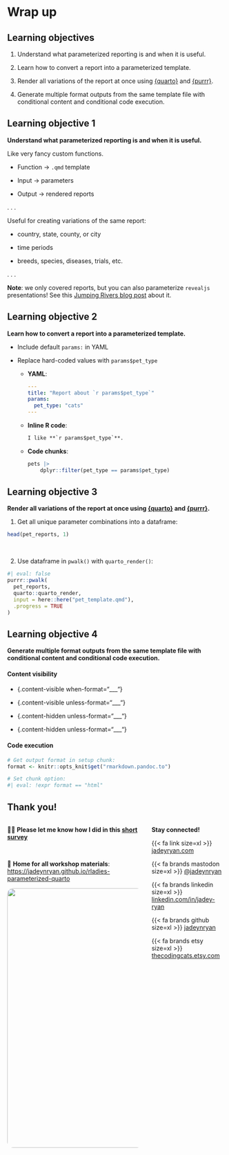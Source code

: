 # Wrap up {.section}

## Learning objectives

::: incremental
1. Understand what parameterized reporting is and when it is useful.

2. Learn how to convert a report into a parameterized template.

3. Render all variations of the report at once using [{quarto}](https://quarto-dev.github.io/quarto-r/) and [{purrr}](https://purrr.tidyverse.org/). 

4. Generate multiple format outputs from the same template file with conditional content and conditional code execution.
:::

## Learning objective 1

**Understand what parameterized reporting is and when it is useful.**

Like very fancy custom functions.

::: incremental

- Function &rarr; `.qmd` template

- Input &rarr; parameters

- Output &rarr; rendered reports
:::

. . . 

Useful for creating variations of the same report:

-   country, state, county, or city

-   time periods

-   breeds, species, diseases, trials, etc.

. . .

**Note**: we only covered reports, but you can also parameterize `revealjs` presentations! See this [Jumping Rivers blog post](https://www.jumpingrivers.com/blog/r-parameterised-presentations-quarto/) about it.

## Learning objective 2

**Learn how to convert a report into a parameterized template.**

::: incremental
- Include default `params:` in YAML
    
- Replace hard-coded values with `params$pet_type`

  - **YAML**: 
  
    ``` yaml
    ---
    title: "Report about `r params$pet_type`"
    params:
      pet_type: "cats"
    ---
    ```
    
  - **Inline R code**: 
  
    ```markdown
    I like **`r params$pet_type`**.
    ```
    
  - **Code chunks**: 
  
    ``` r
    pets |> 
        dplyr::filter(pet_type == params$pet_type)
    ```
:::

## Learning objective 3

**Render all variations of the report at once using [{quarto}](https://quarto-dev.github.io/quarto-r/) and [{purrr}](https://purrr.tidyverse.org/). **

::: {.fragment}
1. Get all unique parameter combinations into a dataframe:

```r
head(pet_reports, 1)
```
:::

<br>

::: {.fragment}
2. Use dataframe in `pwalk()` with `quarto_render()`:

```r
#| eval: false
purrr::pwalk(
  pet_reports,
  quarto::quarto_render,
  input = here::here("pet_template.qmd"),
  .progress = TRUE
)
```
:::

## Learning objective 4

**Generate multiple format outputs from the same template file with conditional content and conditional code execution.**

::: {.fragment}

#### Content visibility

- {.content-visible when-format="___"}

- {.content-visible unless-format="___"}

- {.content-hidden unless-format="___"}

- {.content-hidden unless-format="___"}

:::

::: {.fragment}

#### Code execution

```r
# Get output format in setup chunk:
format <- knitr::opts_knit$get("rmarkdown.pandoc.to")

# Set chunk option:
#| eval: !expr format == "html"
```

:::

## Thank you!

:::: {.columns}
::: {.column width="65%"}
🙏🏼 **Please let me know how I did in this [short survey](https://forms.gle/xSYgJQenNs6gFcck9)** 

<br>

🏡 **Home for all workshop materials**: <https://jadeynryan.github.io/rladies-parameterized-quarto>

![](images/mts.jpg){width=600 fig-alt="From left to right, Mai, Tai, and Skye. Three snowshoe cats cuddling in their warming beds." style="border-radius:1em"}
:::

::: {.column width="35%"}
**Stay connected!**

{{< fa link size=xl >}} [jadeyryan.com](https://jadeyryan.com)

{{< fa brands mastodon size=xl >}} [\@jadeynryan](https://fosstodon.org/@jadeynryan)

{{< fa brands linkedin size=xl >}} [linkedin.com/in/jadey-ryan](https://www.linkedin.com/in/jadey-ryan)

{{< fa brands github size=xl >}} [jadeynryan](https://github.com/jadeynryan/)

{{< fa brands etsy size=xl >}} [thecodingcats.etsy.com](https://thecodingcats.etsy.com/)
:::

::::

